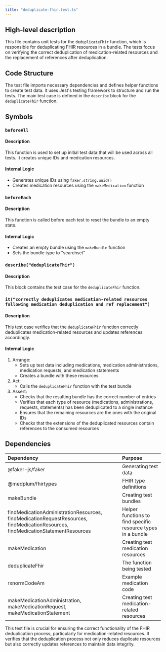 ```yaml
---
title: "deduplicate-fhir.test.ts"
---
```


## High-level description
This file contains unit tests for the `deduplicateFhir` function, which is responsible for deduplicating FHIR resources in a bundle. The tests focus on verifying the correct deduplication of medication-related resources and the replacement of references after deduplication.

## Code Structure
The test file imports necessary dependencies and defines helper functions to create test data. It uses Jest's testing framework to structure and run the tests. The main test case is defined in the `describe` block for the `deduplicateFhir` function.

## Symbols

### `beforeAll`
#### Description
This function is used to set up initial test data that will be used across all tests. It creates unique IDs and medication resources.

#### Internal Logic
- Generates unique IDs using `faker.string.uuid()`
- Creates medication resources using the `makeMedication` function

### `beforeEach`
#### Description
This function is called before each test to reset the bundle to an empty state.

#### Internal Logic
- Creates an empty bundle using the `makeBundle` function
- Sets the bundle type to "searchset"

### `describe("deduplicateFhir")`
#### Description
This block contains the test case for the `deduplicateFhir` function.

### `it("correctly deduplicates medication-related resources following medication deduplication and ref replacement")`
#### Description
This test case verifies that the `deduplicateFhir` function correctly deduplicates medication-related resources and updates references accordingly.

#### Internal Logic
1. Arrange: 
   - Sets up test data including medications, medication administrations, medication requests, and medication statements
   - Creates a bundle with these resources
2. Act:
   - Calls the `deduplicateFhir` function with the test bundle
3. Assert:
   - Checks that the resulting bundle has the correct number of entries
   - Verifies that each type of resource (medications, administrations, requests, statements) has been deduplicated to a single instance
   - Ensures that the remaining resources are the ones with the original IDs
   - Checks that the extensions of the deduplicated resources contain references to the consumed resources

## Dependencies
| Dependency | Purpose |
|:-----------|:--------|
| @faker-js/faker | Generating test data |
| @medplum/fhirtypes | FHIR type definitions |
| makeBundle | Creating test bundles |
| findMedicationAdministrationResources, findMedicationRequestResources, findMedicationResources, findMedicationStatementResources | Helper functions to find specific resource types in a bundle |
| makeMedication | Creating test medication resources |
| deduplicateFhir | The function being tested |
| rxnormCodeAm | Example medication code |
| makeMedicationAdministration, makeMedicationRequest, makeMedicationStatement | Creating test medication-related resources |

This test file is crucial for ensuring the correct functionality of the FHIR deduplication process, particularly for medication-related resources. It verifies that the deduplication process not only reduces duplicate resources but also correctly updates references to maintain data integrity.